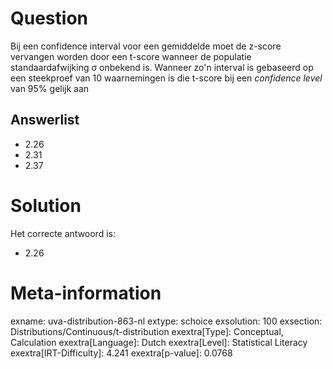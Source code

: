 Question
========

Bij een confidence interval voor een gemiddelde moet de z-score
vervangen worden door een t-score wanneer de populatie
standaardafwijking σ onbekend is. Wanneer zo\'n interval is gebaseerd op
een steekproef van 10 waarnemingen is die t-score bij een *confidence
level* van 95% gelijk aan

Answerlist
----------

* 2.26
* 2.31
* 2.37

Solution
========

Het correcte antwoord is: 

* 2.26

Meta-information
================
exname: uva-distribution-863-nl
extype: schoice
exsolution: 100
exsection: Distributions/Continuous/t-distribution
exextra[Type]: Conceptual, Calculation
exextra[Language]: Dutch
exextra[Level]: Statistical Literacy
exextra[IRT-Difficulty]: 4.241
exextra[p-value]: 0.0768
